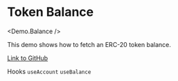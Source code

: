 
# Token Balance

<Demo.Balance />

This demo shows how to fetch an ERC-20 token balance.

[Link to GitHub](https://github.com/apibara/starknet-react/blob/main/docs/components/demo/balance.tsx)

Hooks
`useAccount` `useBalance`

